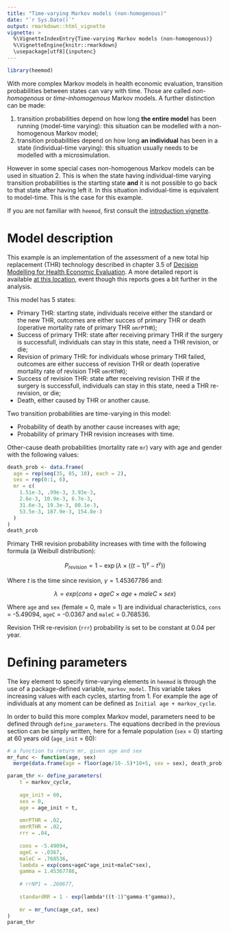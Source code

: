 ```yaml
---
title: "Time-varying Markov models (non-homogenous)"
date: "`r Sys.Date()`"
output: rmarkdown::html_vignette
vignette: >
  %\VignetteIndexEntry{Time-varying Markov models (non-homogenous)}
  %\VignetteEngine{knitr::rmarkdown}
  \usepackage[utf8]{inputenc}
---
```


```r
library(heemod)
```

With more complex Markov models in health economic evaluation, transition probabilities between states can vary with time. Those are called *non-homogenous* or *time-inhomogenous* Markov models. A further distinction can be made:

  1. transition probabilities depend on how long __the entire model__ has been running (model-time varying): this situation can be modelled with a non-homogenous Markov model;
  2. transition probabilities depend on how long __an individual__ has been in a state (individual-time varying): this situation usually needs to be modelled with a microsimulation.

However in some special cases non-homogenous Markov models can be used in situation 2. This is when the state having individual-time varying transition probabilities is the starting state __and__ it is not possible to go back to that state after having left it. In this situation individual-time is equivalent to model-time. This is the case for this example.

If you are not familiar with `heemod`, first consult the [introduction vignette](https://cran.r-project.org/web/packages/heemod/vignettes/introduction.html).

# Model description

This example is an implementation of the assessment of a new total hip replacement (THR) technology described in chapter 3.5 of [Decision Modelling for Health Economic Evaluation](http://ukcatalogue.oup.com/product/9780198526629.do). A more detailed report is available [at this location](https://www.york.ac.uk/media/che/documents/papers/technicalpapers/CHE%20Technical%20Paper%2028.pdf), event though this reports goes a bit further in the analysis.

This model has 5 states:

  * Primary THR: starting state, individuals receive either the standard or the new THR, outcomes are either succes of primary THR or death (operative mortality rate of primary THR `omrPTHR`);
  * Success of primary THR: state after receiving primary THR if the surgery is successfull, individuals can stay in this state, need a THR revision, or die;
  * Revision of primary THR: for individuals whose primary THR failed, outcomes are either success of revision THR or death (operative mortality rate of revision THR `omrRTHR`);
  * Success of revision THR: state after receiving revision THR if the surgery is successfull, individuals can stay in this state, need a THR re-revision, or die;
  * Death, either caused by THR or another cause.
  
Two transition probabilities are time-varying in this model:

  * Probability of death by another cause increases with age;
  * Probability of primary THR revision increases with time.
  
Other-cause death probabilities (mortality rate `mr`) vary with age and gender with the following values:

```r
death_prob <- data.frame(
  age = rep(seq(35, 85, 10), each = 2),
  sex = rep(0:1, 6),
  mr = c(
    1.51e-3, .99e-3, 3.93e-3,
    2.6e-3, 10.9e-3, 6.7e-3,
    31.6e-3, 19.3e-3, 80.1e-3,
    53.5e-3, 187.9e-3, 154.8e-3
  )
)
death_prob
```

Primary THR revision probability increases with time with the following formula (a Weibull distribution):

$$
P_{revision} = 1 - \exp(\lambda \times ((t-1)^\gamma-t^\gamma))
$$

Where $t$ is the time since revision, $\gamma = 1.45367786$ and:

$$
\lambda = exp(cons + ageC \times age + maleC \times sex)
$$

Where `age` and `sex` (female = 0, male = 1) are individual characteristics, `cons` = -5.49094, `ageC` = -0.0367 and `maleC` = 0.768536.

Revision THR re-revision (`rrr`) probability is set to be constant at 0.04 per year.

# Defining parameters

The key element to specify time-varying elements in `heemod` is through the use of a package-defined variable, `markov_model`. This variable takes increasing values with each cycles, starting from 1. For example the age of individuals at any moment can be defined as `Initial age + markov_cycle`.

In order to build this more complex Markov model, parameters need to be defined through `define_parameters`. The equations decribed in the previous section can be simply written, here for a female population (`sex` = 0) starting at 60 years old (`age_init` = 60):

```r
# a function to return mr, given age and sex
mr_func <- function(age, sex)
  merge(data.frame(age = floor(age/10-.5)*10+5, sex = sex), death_prob)$mr

param_thr <- define_parameters(
    t = markov_cycle,
    
    age_init = 60,
    sex = 0,
    age = age_init + t,
    
    omrPTHR = .02,
    omrRTHR = .02,
    rrr = .04,
    
    cons = -5.49094,
    ageC = -.0367,
    maleC = .768536,
    lambda = exp(cons+ageC*age_init+maleC*sex),
    gamma = 1.45367786,
    
    # rrNP1 = .260677,
    
    standardRR = 1 - exp(lambda*((t-1)^gamma-t^gamma)),
    
    mr = mr_func(age_cat, sex)
)
param_thr
```


